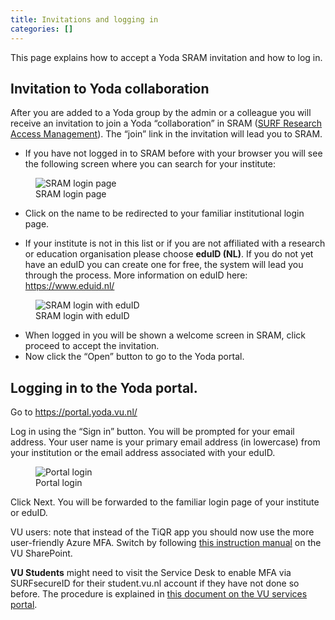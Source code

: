```yaml
---
title: Invitations and logging in
categories: []
---
```


This page explains how to accept a Yoda SRAM invitation and how to log in.

## Invitation to Yoda collaboration
After you are added to a Yoda group by the admin or a colleague you will receive an invitation to join a Yoda "collaboration" in SRAM ([SURF Research Access Management](https://www.surf.nl/en/services/surf-research-access-management)). The "join" link in the invitation will lead you to SRAM. 

- If you have not logged in to SRAM before with your browser you will see the following screen where you can search for your institute:

![SRAM login page](/public/manuals/yoda/acc-portal-login.png)

- Click on the name to be redirected to your familiar institutional login page.

- If your institute is not in this list or if you are not affiliated with a research or education organisation please choose **eduID (NL)**. If you do not yet have an eduID you can create one for free, the system will lead you through the process. More information on eduID here: <https://www.eduid.nl/>

![SRAM login with eduID](/public/manuals/yoda/acc-sram-login-with-eduid.png)

- When logged in you will be shown a welcome screen in SRAM, click proceed to accept the invitation. 
- Now click the "Open" button to go to the Yoda portal. 

## Logging in to the Yoda portal.
Go to [https://portal.yoda.vu.nl/](https://portal.yoda.vu.nl/)

Log in using the "Sign in" button. You will be prompted for your email address. Your user name is your primary email address (in lowercase) from your institution or the email address associated with your eduID.

![Portal login](/public/manuals/yoda/acc-portal-login.png)

Click Next. You will be forwarded to the familiar login page of your institute or eduID.

VU users: note that instead of the TiQR app you should now use the 
more user-friendly Azure MFA. Switch by following [this instruction manual](https://vunl.sharepoint.com/:b:/r/sites/CollaborationServices/Identity%20en%20security/Tiqr%20-%20MFA%20Manuals/Azure%20MFA%20Tiqr%20handleiding%20NL%20-%20v4.pdf?csf=1&web=1&e=EBx7He) 
on the VU SharePoint.

**VU Students** might need to visit the Service Desk to enable MFA via SURFsecureID for their student.vu.nl account if they have not done so before. The procedure is explained in [this document on the VU services portal](https://services.vu.nl/kb_view.do?sysparm_article=KB0011809).
